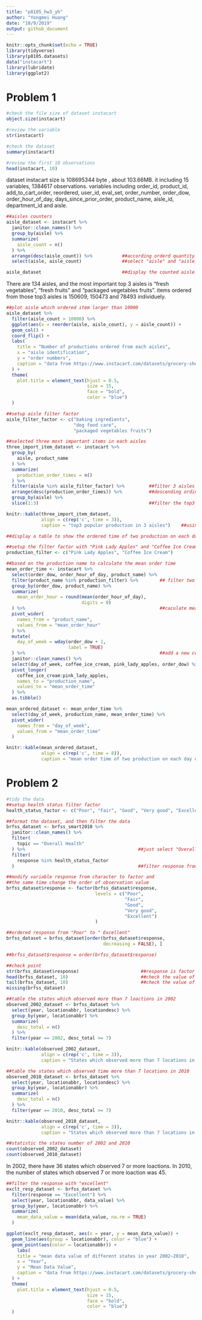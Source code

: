 ```yaml
---
title: "p8105_hw3_yh"
author: "Yongmei Huang"
date: "10/9/2019"
output: github_document
---
```


```r
knitr::opts_chunk$set(echo = TRUE)
library(tidyverse)
library(p8105.datasets)
data("instacart")
library(lubridate)
library(ggplot2)
```

# Problem 1
```r
#check the file size of dataset instacart
object.size(instacart)

#review the variable
str(instacart)

#check the dataset
summary(instacart)

#review the first 10 observations
head(instacart, 10)

```

dataset instacart size is 108695344 byte , about 103.66MB. it including 15 variables, 1384617 observations. variables including order_id, product_id, add_to_cart_order, reordered, user_id, eval_set, order_number, order_dow, order_hour_of_day, days_since_prior_order, product_name, aisle_id, department_id and aisle. 


```r
##aisles counters
aisle_dataset <- instacart %>% 
  janitor::clean_names() %>% 
  group_by(aisle) %>% 
  summarize(
    aisle_count = n()
  ) %>% 
  arrange(desc(aisle_count)) %>%           ##according orderd quantity descending arrange the aisle
  select(aisle, aisle_count)               ##select "aisle" and "aisle_count" variable

aisle_dataset                              ##display the counted aisle

```

There are 134 aisles, and the most important top 3 aisles is "fresh vegetables", "fresh fruits" and "packaged vegetables fruits". items ordered from those top3 aisles is 150609, 150473 and 78493 individuely. 

```r
##plot aisle which ordered item larger than 10000
aisle_dataset %>% 
  filter(aisle_count > 10000) %>% 
  ggplot(aes(x = reorder(aisle, aisle_count), y = aisle_count)) +
  geom_col() +
  coord_flip() +
  labs(
    title = "Number of productions ordered from each aisles",
    x = "aisle identification",
    y = "order numbers",
    caption = "data from https://www.instacart.com/datasets/grocery-shopping-2017"
  ) +
  theme(
    plot.title = element_text(hjust = 0.5, 
                              size = 15, 
                              face = "bold",
                              color = "blue")
  )

```

```r
##setup aisle filter factor
aisle_filter_factor <- c("baking ingredients", 
                         "dog food care", 
                         "packaged vegetables fruits")

##selected three most important items in each aisles
three_import_item_dataset <- instacart %>% 
  group_by(
    aisle, product_name
  ) %>%                                                
  summarize(
    production_order_times = n()
  ) %>% 
  filter(aisle %in% aisle_filter_factor) %>%         ##filter 3 aisles
  arrange(desc(production_order_times)) %>%          ##descending ording based on order times
  group_by(aisle) %>% 
  slice(1:3)                                         ##filter the top3 items

knitr::kable(three_import_item_dataset, 
             align = c(rep('c', time = 3)), 
             caption = "top3 popular production in 3 aisles")    ##using a table to display the output

```

```r
##display a table to show the ordered time of two production on each day of the week

##setup the filter factor with "Pink Lady Apples" and "Coffee Ice Cream"
production_filter <- c("Pink Lady Apples", "Coffee Ice Cream")

##based on the production name to calculate the mean order time
mean_order_time <- instacart %>% 
  select(order_dow, order_hour_of_day, product_name) %>% 
  filter(product_name %in% production_filter) %>%        ## filter two items
  group_by(order_dow, product_name) %>% 
  summarize(
    mean_order_hour = round(mean(order_hour_of_day), 
                            digits = 0)
  ) %>%                                                  ##caculate mean oder time of two item
  pivot_wider(
    names_from = "product_name",
    values_from = "mean_order_hour"
  ) %>% 
  mutate(
    day_of_week = wday(order_dow + 1, 
                       label = TRUE) 
  ) %>%                                                  ##add a new col convert number to weekday     
  janitor::clean_names() %>% 
  select(day_of_week, coffee_ice_cream, pink_lady_apples, order_dow) %>% 
  pivot_longer(
    coffee_ice_cream:pink_lady_apples,
    names_to = "production_name",
    values_to = "mean_order_time"
  ) %>%                                                  
  as.tibble()

mean_ordered_dataset <- mean_order_time %>% 
  select(day_of_week, production_name, mean_order_time) %>% 
  pivot_wider(
    names_from = "day_of_week",
    values_from = "mean_order_time"
  )

knitr::kable(mean_ordered_dataset, 
             align = c(rep('c', time = 8)), 
             caption = "mean order time of two production on each day of a week")

```

# Problem 2
```r
#tidy the data
##setup health status filter factor
health_status_factor <- c("Poor", "Fair", "Good", "Very good", "Excellent")

##format the dataset, and then filter the data
brfss_dataset <- brfss_smart2010 %>% 
  janitor::clean_names() %>% 
  filter(
    topic == "Overall Health"
  ) %>%                                          ##just select "Overall Health" topic
  filter(
    response %in% health_status_factor
  )                                              ##filter response from "Excellent" to "Poor"

##modify variable response from character to factor and 
##the same time change the order of observation value
brfss_dataset$response <- factor(brfss_dataset$response, 
                                 levels = c("Poor",
                                            "Fair",
                                            "Good",
                                            "Very good",
                                            "Excellent")
                                 )

##ordered response from "Poor" to " Excellent"
brfss_dataset = brfss_dataset[order(brfss_dataset$response, 
                                    decreasing = FALSE), ]

##brfss_dataset$response = order(brfss_dataset$response)

##check point
str(brfss_dataset$response)                       ##response is factor
head(brfss_dataset, 10)                           ##check the value of response of head 10 rows
tail(brfss_dataset, 10)                           ##check the value of response of tail 10 rows
missing(brfss_dataset)

```

```r
##table the states which observed more than 7 loactions in 2002
observed_2002_dataset <- brfss_dataset %>% 
  select(year, locationabbr, locationdesc) %>% 
  group_by(year, locationabbr) %>% 
  summarize(
    desc_total = n()
  ) %>% 
  filter(year == 2002, desc_total >= 7)

knitr::kable(observed_2002_dataset, 
             align = c(rep('c', time = 3)), 
             caption = "States which observed more than 7 locations in 2002")

```

```r
##table the states which observed time more than 7 locations in 2010
observed_2010_dataset <- brfss_dataset %>% 
  select(year, locationabbr, locationdesc) %>% 
  group_by(year, locationabbr) %>% 
  summarize(
    desc_total = n()
  ) %>% 
  filter(year == 2010, desc_total >= 7)

knitr::kable(observed_2010_dataset, 
             align = c(rep('c', time = 3)), 
             caption = "States which observed more than 7 locations in 2010")

```

```r
##statistic the states number of 2002 and 2010
count(observed_2002_dataset)
count(observed_2010_dataset)
```

In 2002, there have 36 states which observed 7 or more loactions. In 2010, the number of states which observed 7 or more loaction was 45.

```r
##filter the response with "excellent"
exclt_resp_dataset <- brfss_dataset %>% 
  filter(response == "Excellent") %>% 
  select(year, locationabbr, data_value) %>% 
  group_by(year, locationabbr) %>% 
  summarize(
    mean_data_value = mean(data_value, na.rm = TRUE)
  ) 

ggplot(exclt_resp_dataset, aes(x = year, y = mean_data_value)) +
  geom_line(aes(group = locationabbr), color = "blue") +
  geom_point(aes(color = locationabbr)) +
    labs(
    title = "mean data value of different states in year 2002~2010",
    x = "Year",
    y = "Mean Data Value",
    caption = "data from https://www.instacart.com/datasets/grocery-shopping-2017"
  ) +
  theme(
    plot.title = element_text(hjust = 0.5, 
                              size = 15, 
                              face = "bold",
                              color = "blue")
  ) 

```

